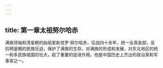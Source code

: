 ```yaml
---
---
---
```

title: 第一章太祖努尔哈赤
---



满族领袖和清皇朝的始祖爱新觉罗·努尔哈赤，征战四十余年，统一女真各部，反抗明皇朝的民族压迫，保护了满族的生存，对满族的形成和发展，对东北地区的统一和多民族祖国的壮大，起了重要的促进作用。他是中国历史上杰出的政治家和军事家之一。